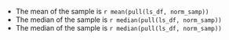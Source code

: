 * The mean of the sample is `r mean(pull(ls_df, norm_samp))`
* The median of the sample is `r median(pull(ls_df, norm_samp))`
* The median of the sample is `r median(pull(ls_df, norm_samp))`